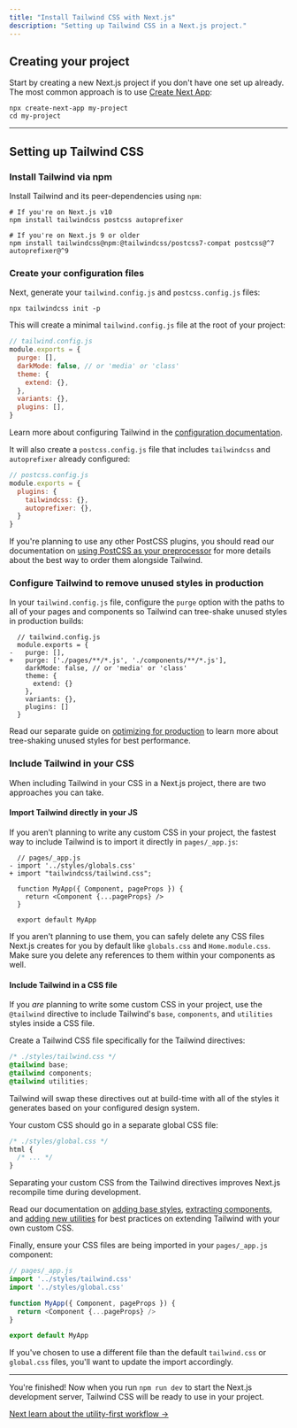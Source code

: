 ```yaml
---
title: "Install Tailwind CSS with Next.js"
description: "Setting up Tailwind CSS in a Next.js project."
---
```


## Creating your project

Start by creating a new Next.js project if you don't have one set up already. The most common approach is to use [Create Next App](https://nextjs.org/docs/api-reference/create-next-app):

```shell
npx create-next-app my-project
cd my-project
```

---

## Setting up Tailwind CSS

### Install Tailwind via npm

Install Tailwind and its peer-dependencies using `npm`:

```shell
# If you're on Next.js v10
npm install tailwindcss postcss autoprefixer

# If you're on Next.js 9 or older
npm install tailwindcss@npm:@tailwindcss/postcss7-compat postcss@^7 autoprefixer@^9
```

### Create your configuration files

Next, generate your `tailwind.config.js` and `postcss.config.js` files:

```shell
npx tailwindcss init -p
```

This will create a minimal `tailwind.config.js` file at the root of your project:

```js
// tailwind.config.js
module.exports = {
  purge: [],
  darkMode: false, // or 'media' or 'class'
  theme: {
    extend: {},
  },
  variants: {},
  plugins: [],
}
```

Learn more about configuring Tailwind in the [configuration documentation](/docs/configuration).

It will also create a `postcss.config.js` file that includes `tailwindcss` and `autoprefixer` already configured:

```js
// postcss.config.js
module.exports = {
  plugins: {
    tailwindcss: {},
    autoprefixer: {},
  }
}
```

If you're planning to use any other PostCSS plugins, you should read our documentation on [using PostCSS as your preprocessor](/docs/using-with-preprocessors) for more details about the best way to order them alongside Tailwind.

### Configure Tailwind to remove unused styles in production

In your `tailwind.config.js` file, configure the `purge` option with the paths to all of your pages and components so Tailwind can tree-shake unused styles in production builds:

```diff-js
  // tailwind.config.js
  module.exports = {
-   purge: [],
+   purge: ['./pages/**/*.js', './components/**/*.js'],
    darkMode: false, // or 'media' or 'class'
    theme: {
      extend: {}
    },
    variants: {},
    plugins: []
  }
```

Read our separate guide on [optimizing for production](/docs/optimizing-for-production) to learn more about tree-shaking unused styles for best performance.

### Include Tailwind in your CSS

When including Tailwind in your CSS in a Next.js project, there are two approaches you can take.

#### Import Tailwind directly in your JS

If you aren't planning to write any custom CSS in your project, the fastest way to include Tailwind is to import it directly in `pages/_app.js`:

```diff-js
  // pages/_app.js
- import '../styles/globals.css'
+ import "tailwindcss/tailwind.css";

  function MyApp({ Component, pageProps }) {
    return <Component {...pageProps} />
  }

  export default MyApp
```

If you aren't planning to use them, you can safely delete any CSS files Next.js creates for you by default like `globals.css` and `Home.module.css`. Make sure you delete any references to them within your components as well.

#### Include Tailwind in a CSS file

If you _are_ planning to write some custom CSS in your project, use the `@tailwind` directive to include Tailwind's `base`, `components`, and `utilities` styles inside a CSS file.

Create a Tailwind CSS file specifically for the Tailwind directives:

```css
/* ./styles/tailwind.css */
@tailwind base;
@tailwind components;
@tailwind utilities;
```

Tailwind will swap these directives out at build-time with all of the styles it generates based on your configured design system.

Your custom CSS should go in a separate global CSS file:

```css
/* ./styles/global.css */
html {
  /* ... */
}
```

Separating your custom CSS from the Tailwind directives improves Next.js recompile time during development.

Read our documentation on [adding base styles](/docs/adding-base-styles), [extracting components](/docs/extracting-components), and [adding new utilities](/docs/adding-new-utilities) for best practices on extending Tailwind with your own custom CSS.

Finally, ensure your CSS files are being imported in your `pages/_app.js` component:

```js
// pages/_app.js
import '../styles/tailwind.css'
import '../styles/global.css'

function MyApp({ Component, pageProps }) {
  return <Component {...pageProps} />
}

export default MyApp
```

If you've chosen to use a different file than the default `tailwind.css` or `global.css` files, you'll want to update the import accordingly.

---

You're finished! Now when you run `npm run dev` to start the Next.js development server, Tailwind CSS will be ready to use in your project.

[Next learn about the utility-first workflow &rarr;](/docs/utility-first)

